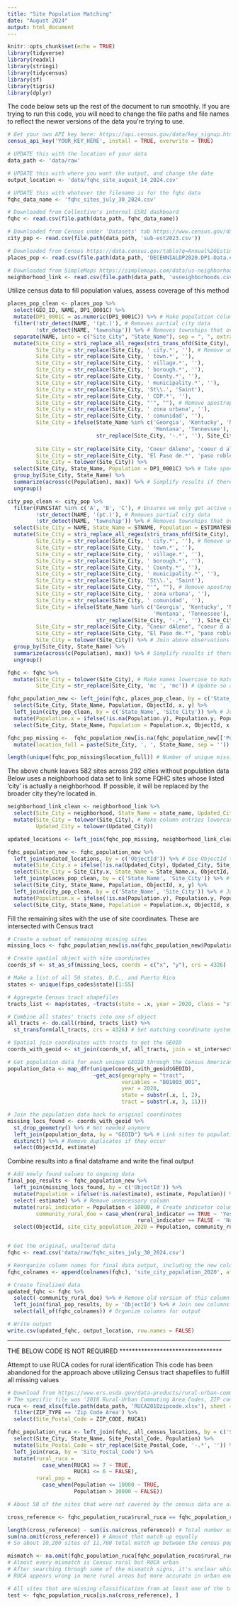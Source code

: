 ---
title: "Site Population Matching"
date: "August 2024"
output: html_document
---

```{r setup, include=FALSE}
knitr::opts_chunk$set(echo = TRUE)
library(tidyverse)
library(readxl)
library(stringi)
library(tidycensus)
library(sf)
library(tigris)
library(dplyr)

```

The code below sets up the rest of the document to run smoothly. If you are trying to run this code, you will need to change the file paths and file names to reflect the newer versions of the data you're trying to use.

```{r}

# Get your own API key here: https://api.census.gov/data/key_signup.html
census_api_key('YOUR_KEY_HERE', install = TRUE, overwrite = TRUE)

# UPDATE this with the location of your data
data_path <- 'data/raw'

# UPDATE this with where you want the output, and change the date
output_location <- 'data/fqhc_site_august_14_2024.csv'

# UPDATE this with whatever the filename is for the fqhc data
fqhc_data_name <- 'fqhc_sites_july_30_2024.csv' 

# Downloaded from Collective's internal ESRI dashboard
fqhc <- read.csv(file.path(data_path, fqhc_data_name)) 

# Downloaded from Census under 'Datasets' tab https://www.census.gov/data/tables/time-series/demo/popest/2020s-total-cities-and-towns.html
city_pop <- read.csv(file.path(data_path, 'sub-est2023.csv'))

# Downloaded from Census https://data.census.gov/table?q=Annual%20Estimates%20of%20the%20Resident%20Population&g=010XX00US$1600000
places_pop <- read.csv(file.path(data_path, 'DECENNIALDP2020.DP1-Data.csv'))

# Downloaded from SimpleMaps https://simplemaps.com/data/us-neighborhoods
neighborhood_link <- read.csv(file.path(data_path, 'usneighborhoods.csv'))

```

Utilize census data to fill population values, assess coverage of this method
```{r, warning = FALSE}
places_pop_clean <- places_pop %>%
  select(GEO_ID, NAME, DP1_0001C) %>%
  mutate(DP1_0001C = as.numeric(DP1_0001C)) %>% # Make population column numeric
  filter(!str_detect(NAME, '(pt.)'), # Removes partial city data
         !str_detect(NAME, 'township')) %>% # Removes townships that overlap with cities
  separate(NAME, into = c("Site_City", "State_Name"), sep = ", ", extra = "merge", fill = "right") %>%
  mutate(Site_City = stri_replace_all_regex(stri_trans_nfd(Site_City), "\\p{Mn}", ""), # Removes special characters from PR cities
         Site_City = str_replace(Site_City, ' city.*', ''), # Remove unnecessary name endings
         Site_City = str_replace(Site_City, ' town.*', ''),
         Site_City = str_replace(Site_City, ' village.*', ''),
         Site_City = str_replace(Site_City, ' borough.*', ''),
         Site_City = str_replace(Site_City, ' County.*', ''),
         Site_City = str_replace(Site_City, ' municipality.*', ''),
         Site_City = str_replace(Site_City, 'St\\.', 'Saint'),
         Site_City = str_replace(Site_City, ' CDP.*', ''),
         Site_City = str_replace(Site_City, "'", ""), # Remove apostrophes
         Site_City = str_replace(Site_City, ' zona urbana', ''),
         Site_City = str_replace(Site_City, ' comunidad', ''),
         Site_City = ifelse(State_Name %in% c('Georgia', 'Kentucky', 'North Carolina', 
                                              'Montana', 'Tennessee'), 
                            str_replace(Site_City, '-.*', ''), Site_City), # Remove extra long endings after hyphens
         
         Site_City = str_replace(Site_City, 'Coeur dAlene', 'coeur d alene'), # Specific instance in Idaho
         Site_City = str_replace(Site_City, 'El Paso de.*', 'paso robles'), # Specific instance in California
         Site_City = tolower(Site_City)) %>%
  select(Site_City, State_Name, Population = DP1_0001C) %>% # Take specific columns and rename population
  group_by(Site_City, State_Name) %>%
  summarize(across(c(Population), max)) %>% # Simplify results if there are duplicates, taking the max population
  ungroup()

city_pop_clean <- city_pop %>%
  filter(FUNCSTAT %in% c('A', 'B', 'C'), # Ensures we only get active cities
         !str_detect(NAME, '(pt.)'), # Removes partial city data
         !str_detect(NAME, 'township')) %>% # Removes townships that overlap with cities
  select(Site_City = NAME, State_Name = STNAME, Population = ESTIMATESBASE2020) %>%
  mutate(Site_City = stri_replace_all_regex(stri_trans_nfd(Site_City), "\\p{Mn}", ""), # Removes special characters from PR cities
         Site_City = str_replace(Site_City, ' city.*', ''), # Remove unnecessary name endings
         Site_City = str_replace(Site_City, ' town.*', ''),
         Site_City = str_replace(Site_City, ' village.*', ''),
         Site_City = str_replace(Site_City, ' borough.*', ''),
         Site_City = str_replace(Site_City, ' County.*', ''),
         Site_City = str_replace(Site_City, ' municipality.*', ''),
         Site_City = str_replace(Site_City, 'St\\.', 'Saint'),
         Site_City = str_replace(Site_City, "'", ""), # Remove apostrophes
         Site_City = str_replace(Site_City, ' zona urbana', ''),
         Site_City = str_replace(Site_City, ' comunidad', ''),
         Site_City = ifelse(State_Name %in% c('Georgia', 'Kentucky', 'North Carolina', 
                                              'Montana', 'Tennessee'), 
                            str_replace(Site_City, '-.*', ''), Site_City),
         Site_City = str_replace(Site_City, "Coeur dAlene", "coeur d alene"), # Specific instance in Idaho
         Site_City = str_replace(Site_City, "El Paso de.*", "paso robles"), # Specific instance in California
         Site_City = tolower(Site_City)) %>% # Join above observations
  group_by(Site_City, State_Name) %>%
  summarize(across(c(Population), max)) %>% # Simplify results if there are duplicates
  ungroup()

fqhc <- fqhc %>%
  mutate(Site_City = tolower(Site_City), # Make names lowercase to match
         Site_City = str_replace(Site_City, 'mc ', 'mc')) # Update so all places with 'mc' are updated to match

fqhc_population_new <- left_join(fqhc, places_pop_clean, by = c('State_Name', 'Site_City')) %>% # Join data by state and city
  select(Site_City, State_Name, Population, ObjectId, x, y) %>%
  left_join(city_pop_clean, by = c('State_Name', 'Site_City')) %>% # Join secondary data set by state and city
  mutate(Population.x = ifelse(!is.na(Population.y), Population.y, Population.x)) %>% # Update empty population entries with new values 
  select(Site_City, State_Name, Population = Population.x, ObjectId, x, y) # Remove unnecessary columns

fqhc_pop_missing <-  fqhc_population_new[is.na(fqhc_population_new[['Population']]), ] %>% # Filter for missing populations
  mutate(location_full = paste(Site_City, ', ', State_Name, sep = '')) # Create new variable for easy manual searching

length(unique(fqhc_pop_missing$location_full)) # Number of unique missing locations

```

The above chunk leaves 582 sites across 292 cities without population data
Below uses a neighborhood data set to link some FQHC sites whose listed 'city' is actually a neighborhood. If possible, it will be replaced by the broader city they're located in.

```{r}
neighborhood_link_clean <- neighborhood_link %>%
  select(Site_City = neighborhood, State_Name = state_name, Updated_City = city_name) %>% # Rename columns
  mutate(Site_City = tolower(Site_City), # Make column entries lowercase so they'll match up with other data
         Updated_City = tolower(Updated_City))

updated_locations <- left_join(fqhc_pop_missing, neighborhood_link_clean, by = c('State_Name', 'Site_City')) # Connect some missing sites to cities

fqhc_population_new <- fqhc_population_new %>%
  left_join(updated_locations, by = c('ObjectId')) %>% # Use ObjectId to link updated locations
  mutate(Site_City.x = ifelse(!is.na(Updated_City), Updated_City, Site_City.x)) %>% # Updated site city locations with new finds
  select(Site_City = Site_City.x, State_Name = State_Name.x, ObjectId, x = x.x, y = y.x) %>% # Rename columns
  left_join(places_pop_clean, by = c('State_Name', 'Site_City')) %>% # Join data by state and city
  select(Site_City, State_Name, Population, ObjectId, x, y) %>%
  left_join(city_pop_clean, by = c('State_Name', 'Site_City')) %>% # Join secondary data set by state and city
  mutate(Population.x = ifelse(!is.na(Population.y), Population.y, Population.x)) %>% # Update empty population entries with new values 
  select(Site_City, State_Name, Population = Population.x, ObjectId, x, y) # Remove unnecessary columns

```


Fill the remaining sites with the use of site coordinates. These are intersected with Census tract 
```{r}
# Create a subset of remaining missing sites
missing_locs <- fqhc_population_new[is.na(fqhc_population_new$Population), ] 

# Create spatial object with site coordinates
coords_sf <- st_as_sf(missing_locs, coords = c("x", "y"), crs = 4326) 

# Make a list of all 50 states, D.C., and Puerto Rico
states <- unique(fips_codes$state)[1:55] 

# Aggregate Census tract shapefiles
tracts_list <- map(states, ~tracts(state = .x, year = 2020, class = "sf")) 

# Combine all states' tracts into one sf object
all_tracts <- do.call(rbind, tracts_list) %>% 
  st_transform(all_tracts, crs = 4326) # Set matching coordinate system

# Spatial join coordinates with tracts to get the GEOID
coords_with_geoid <- st_join(coords_sf, all_tracts, join = st_intersects) %>% distinct() 

# Get population data for each unique GEOID through the Census American Community Survey
population_data <- map_dfr(unique(coords_with_geoid$GEOID), 
                           ~get_acs(geography = "tract", 
                                    variables = "B01003_001", 
                                    year = 2020, 
                                    state = substr(.x, 1, 2), 
                                    tract = substr(.x, 3, 11)))

# Join the population data back to original coordinates
missing_locs_found <- coords_with_geoid %>%
  st_drop_geometry() %>% # Not needed anymore
  left_join(population_data, by = "GEOID") %>% # Link sites to population values
  distinct() %>% # Remove duplicates if they occur
  select(ObjectId, estimate)

```

Combine results into a final dataframe and write the final output
```{r}
# Add newly found values to ongoing data
final_pop_results <- fqhc_population_new %>%
  left_join(missing_locs_found, by = c('ObjectId')) %>%
  mutate(Population = ifelse(!is.na(estimate), estimate, Population)) %>% # Update formerly missing populations
  select(-estimate) %>% # Remove unnecessary column
  mutate(rural_indicator = Population < 10000, # Create indicator column
         community_rural_doe = case_when(rural_indicator == TRUE ~ 'Yes',
                                         rural_indicator == FALSE ~ 'No')) %>%
  select(ObjectId, site_city_population_2020 = Population, community_rural_doe) # Remove unwanted columns


# Get the original, unaltered data
fqhc <- read.csv('data/raw/fqhc_sites_july_30_2024.csv') 

# Reorganize column names for final data output, including the new column
fqhc_colnames <- append(colnames(fqhc), 'site_city_population_2020', after = which(colnames(fqhc) == 'community_rural_doe')) 

# Create finalized data
updated_fqhc <- fqhc %>%
  select(-community_rural_doe) %>% # Remove old version of this column which will be updated
  left_join(final_pop_results, by = 'ObjectId') %>% # Join new columns
  select(all_of(fqhc_colnames)) # Organize columns for output

# Write output
write.csv(updated_fqhc, output_location, row.names = FALSE)
```



*********************************
THE BELOW CODE IS NOT REQUIRED
*********************************

Attempt to use RUCA codes for rural identification
This code has been abandoned for the approach above utilizing Census tract shapefiles to fulfill all missing values

```{r}

# Download from https://www.ers.usda.gov/data-products/rural-urban-commuting-area-codes/#:~:text=The%20rural-urban%20commuting%20area,%2C%20urbanization%2C%20and%20daily%20commuting.
# The specific file was '2010 Rural-Urban Commuting Area Codes, ZIP code file'
ruca <- read_xlsx(file.path(data_path, 'RUCA2010zipcode.xlsx'), sheet = 'Data') %>%
  filter(ZIP_TYPE == 'Zip Code Area') %>%
  select(Site_Postal_Code = ZIP_CODE, RUCA1)

fqhc_population_ruca <- left_join(fqhc, all_census_locations, by = c('State_Name', 'Site_City')) %>% # Join data by state and city
  select(Site_City, State_Name, Site_Postal_Code, Population) %>%
  mutate(Site_Postal_Code = str_replace(Site_Postal_Code, '-.*', '')) %>%
  left_join(ruca, by = 'Site_Postal_Code') %>%
  mutate(rural_ruca = 
           case_when(RUCA1 >= 7 ~ TRUE,
                     RUCA1 <= 6 ~ FALSE),
         rural_pop = 
           case_when(Population <= 10000 ~ TRUE,
                     Population > 10000 ~ FALSE))

# About 50 of the sites that were not covered by the census data are also missing here, so this method is imperfect

cross_reference <- fqhc_population_ruca$rural_ruca == fqhc_population_ruca$rural_pop

length(cross_reference) - sum(is.na(cross_reference)) # Total number excluding NAs
sum(na.omit(cross_reference)) # Amount that match up equally
# So about 10,200 sites of 11,700 total match up between the census population and RUCA, excluding NAs 

mismatch <- na.omit(fqhc_population_ruca[fqhc_population_ruca$rural_ruca != fqhc_population_ruca$rural_pop, ])
# Almost every mismatch is Census rural but RUCA urban
# After searching through some of the mismatch signs, it's unclear which set is more accurate
# RUCA appears wrong in more rural areas but more accurate in urban ones

# All sites that are missing classification from at least one of the two sources
test <- fqhc_population_ruca[is.na(cross_reference), ]

```


